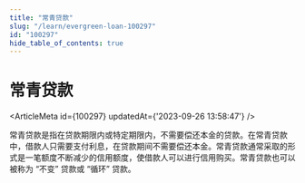 ```yaml
---
title: "常青贷款"
slug: "/learn/evergreen-loan-100297"
id: "100297"
hide_table_of_contents: true
---
```



# 常青贷款

<ArticleMeta id={100297} updatedAt={'2023-09-26 13:58:47'} />
<div className='border-solid border-b border-t-0 my-4 border-[var(--ifm-color-gray-300)]' />

常青贷款是指在贷款期限内或特定期限内，不需要偿还本金的贷款。在常青贷款中，借款人只需要支付利息，在贷款期间不需要偿还本金。常青贷款通常采取的形式是一笔额度不断减少的信用额度，使借款人可以进行信用购买。常青贷款也可以被称为 “不变” 贷款或 “循环” 贷款。
